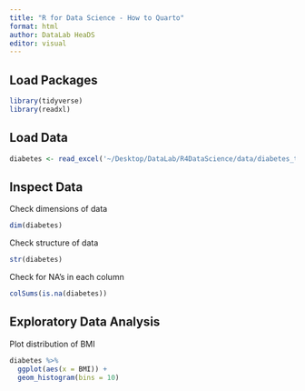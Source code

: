 ```yaml
---
title: "R for Data Science - How to Quarto"
format: html
author: DataLab HeaDS
editor: visual
---
```


## Load Packages

```r
library(tidyverse)
library(readxl)
```

## Load Data

```r
diabetes <- read_excel('~/Desktop/DataLab/R4DataScience/data/diabetes_toy.xlsx')
```

## Inspect Data

Check dimensions of data

```r
dim(diabetes)
```

Check structure of data

```r
str(diabetes)
```

Check for NA's in each column

```r
colSums(is.na(diabetes))
```

## Exploratory Data Analysis

Plot distribution of BMI

```r
diabetes %>% 
  ggplot(aes(x = BMI)) + 
  geom_histogram(bins = 10)
```
